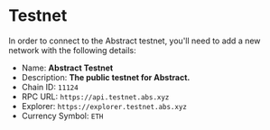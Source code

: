 # Testnet

In order to connect to the Abstract testnet, you'll need to add a new network with the following details:

- Name: **Abstract Testnet**
- Description: **The public testnet for Abstract.**
- Chain ID: `11124`
- RPC URL: `https://api.testnet.abs.xyz`
- Explorer: `https://explorer.testnet.abs.xyz`
- Currency Symbol: `ETH`
